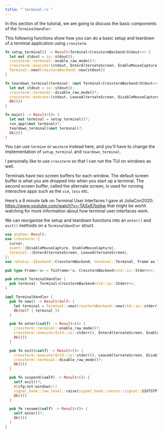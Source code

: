 ```yaml
---
title: "`terminal.rs`"
---
```


In this section of the tutorial, we are going to discuss the basic components of the `TerminalHandler`.

This following functions show how you can do a basic setup and teardown of a terminal application using `crossterm`.

```rust
fn setup_terminal() -> Result<Terminal<CrosstermBackend<Stdout>>> {
  let mut stdout = io::stdout();
  crossterm::terminal::enable_raw_mode()?;
  crossterm::execute!(stdout, EnterAlternateScreen, EnableMouseCapture, HideCursor)?;
  Terminal::new(CrosstermBackend::new(stdout))
}

fn teardown_terminal(terminal: &mut Terminal<CrosstermBackend<Stdout>>) -> Result<()> {
  let mut stdout = io::stdout();
  crossterm::terminal::disable_raw_mode()?;
  crossterm::execute!(stdout, LeaveAlternateScreen, DisableMouseCapture, ShowCursor)?;
  Ok(())
}

fn main() -> Result<()> {
  let mut terminal = setup_terminal()?;
  run_app(&mut terminal)?;
  teardown_terminal(&mut terminal)?;
  Ok(())
}
```

You can use `termion` or `wezterm` instead here, and you'll have to change the implementation of `setup_terminal` and `teardown_terminal`.

I personally like to use `crossterm` so that I can run the TUI on windows as well.

::: callout-note
Terminals have two screen buffers for each window.
The default screen buffer is what you are dropped into when you start up a terminal.
The second screen buffer, called the alternate screen, is used for running interactive apps such as the `vim`, `less` etc.

Here's a 8 minute talk on Terminal User Interfaces I gave at JuliaCon2020: <https://www.youtube.com/watch?v=-TASx67pphw> that might be worth watching for more information about how terminal user interfaces work.
:::

We can reorganize the setup and teardown functions into an `enter()` and `exit()` methods on a `TerminalHandler` struct.

```rust
use anyhow::Result;
use crossterm::{
  cursor,
  event::{DisableMouseCapture, EnableMouseCapture},
  terminal::{EnterAlternateScreen, LeaveAlternateScreen},
};
use ratatui::{backend::CrosstermBackend, terminal::Terminal, Frame as TuiFrame};

pub type Frame<'a> = TuiFrame<'a, CrosstermBackend<std::io::Stderr>>;

pub struct TerminalHandler {
  pub terminal: Terminal<CrosstermBackend<std::io::Stderr>>,
}

impl TerminalHandler {
  pub fn new() -> Result<Self> {
    let terminal = Terminal::new(CrosstermBackend::new(std::io::stderr()))?;
    Ok(Self { terminal })
  }

  pub fn enter(&self) -> Result<()> {
    crossterm::terminal::enable_raw_mode()?;
    crossterm::execute!(std::io::stderr(), EnterAlternateScreen, EnableMouseCapture, cursor::Hide)?;
    Ok(())
  }

  pub fn exit(&self) -> Result<()> {
    crossterm::execute!(std::io::stderr(), LeaveAlternateScreen, DisableMouseCapture, cursor::Show)?;
    crossterm::terminal::disable_raw_mode()?;
    Ok(())
  }

  pub fn suspend(&self) -> Result<()> {
    self.exit()?;
    #[cfg(not(windows))]
    signal_hook::low_level::raise(signal_hook::consts::signal::SIGTSTP)?;
    Ok(())
  }

  pub fn resume(&self) -> Result<()> {
    self.enter()?;
    Ok(())
  }
}
```

